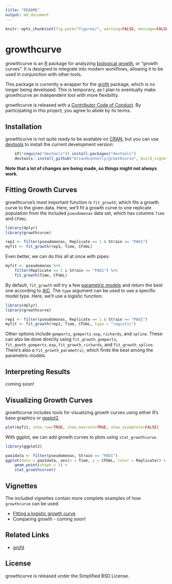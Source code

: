 ```yaml
---
title: "README"
output: md_document
---
```


```r
knitr::opts_chunk$set(fig.path="figures/", warning=FALSE, message=FALSE, error=FALSE)
``` 

# growthcurve

growthcurve is an [R](http://r-project.org) package for analyzing [biological growth](https://en.wikipedia.org/wiki/Bacterial_growth), or "growth curves".
It is designed to integrate into modern workflows, allowing it to be used in conjunction with other tools.

This package is currently a wrapper for the [grofit](http://cran.r-project.org/web/packages/grofit/index.html) package, which is no longer being developed.
This is temporary, as I plan to eventually make growthcurve an independent tool with more flexibility.

growthcurve is released with a [Contributor Code of Conduct](CONDUCT.md).
By participating in this project, you agree to abide by its terms.


## Installation

growthcurve is not quite ready to be available on [CRAN](http://cran.r-project.org), but you can use [devtools](http://cran.r-project.org/web/packages/devtools/index.html) to install the current development version:

```r
    if(!require("devtools")) install.packages("devtools")
    devtools::install_github("briandconnelly/growthcurve", build_vignettes=TRUE)
```
    
**Note that a lot of changes are being made, so things might not always work.**


## Fitting Growth Curves

growthcurve's most important function is `fit_growth`, which fits a growth curve to the given data.
Here, we'll fit a growth curve to one replicate population from the included `pseudomonas` data set, which has columns `Time` and `CFUmL`:

```r
library(dplyr)
library(growthcurve)

rep1 <- filter(pseudomonas, Replicate == 1 & Strain == "PAO1")
myfit <- fit_growth(rep1, Time, CFUmL)
```

Even better, we can do this all at once with pipes:

```r
myfit <- pseudomonas %>%
    filter(Replicate == 1 & Strain == "PAO1") %>%
    fit_growth(Time, CFUmL)
```


By default, `fit_growth` will try a few [parametric models](https://en.wikipedia.org/wiki/Parametric_model) and return the best one according to [AIC](https://en.wikipedia.org/wiki/Akaike_information_criterion).
The `type` argument can be used to use a specific model type.
Here, we'll use a logistic function:

```r
library(dplyr)
library(growthcurve)

rep1 <- filter(pseudomonas, Replicate == 1 & Strain == "PAO1")
myfit <- fit_growth(rep1, Time, CFUmL, type = "logistic")
```

Other options include `gompertz`, `gompertz.exp`, `richards`, and `spline`.
These can also be done directly using `fit_growth_gompertz`, `fit_gowth_gompertz.exp`, `fit_growth_richards`, and `fit_growth_spline`.
There's also a `fit_growth_parametric`, which finds the best among the parametric models.

## Interpreting Results

coming soon!


## Visualizing Growth Curves

growthcurve includes tools for visualizing growth curves using either R's base graphics or [ggplot2](https://cran.r-project.org/web/packages/ggplot2/index.html).

```r
plot(myfit, show_raw=TRUE, show_maxrate=TRUE, show_asymptote=FALSE)
```

With ggplot, we can add growth curves to plots using `stat_growthcurve`.

```r
library(ggplot2)

pao1data <- filter(pseudomonas, Strain == "PAO1")
ggplot(data = pao1data, aes(x = Time, y = CFUmL, color = Replicate)) +
    geom_point(shape = 1) +
    stat_growthcurve()
```


## Vignettes

The included vignettes contain more complete examples of how `growthcurve` can
be used:

* [Fitting a logistic growth curve](vignettes/logistic-growth.Rmd)
* Comparing growth - coming soon!


## Related Links
* [grofit](http://cran.r-project.org/web/packages/grofit/index.html)


## License

growthcurve is released under the Simplified BSD License.
